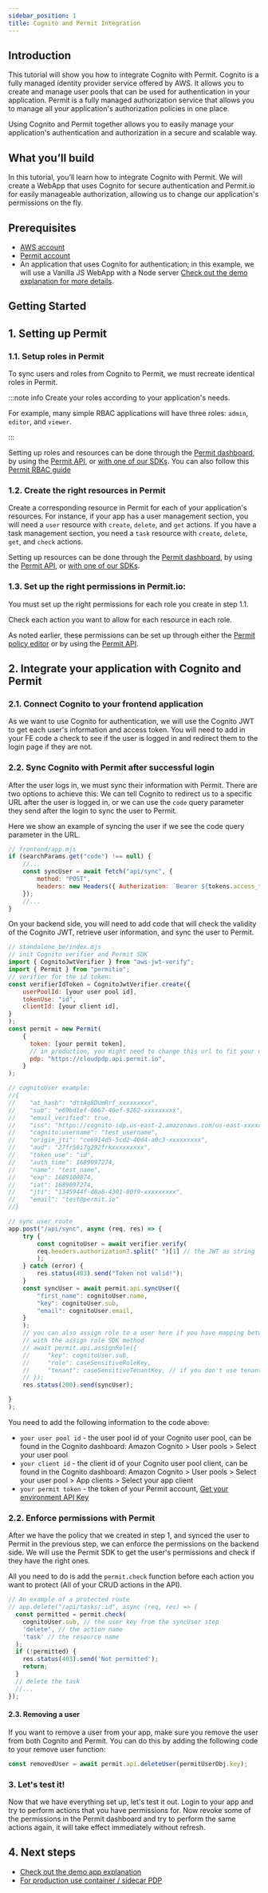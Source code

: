 ```yaml
---
sidebar_position: 1
title: Cognito and Permit Integration
---
```


## Introduction

This tutorial will show you how to integrate Cognito with Permit.
Cognito is a fully managed identity provider service offered by AWS. It allows you to create and manage user pools that can be used for authentication in your application.
Permit is a fully managed authorization service that allows you to manage all your application's authorization policies in one place.

Using Cognito and Permit together allows you to easily manage your application's authentication and authorization in a secure and scalable way.

## What you’ll build

In this tutorial, you’ll learn how to integrate Cognito with Permit.
We will create a WebApp that uses Cognito for secure authentication and Permit.io for easily manageable authorization, allowing us to change our application's permissions on the fly.

## Prerequisites

- [AWS account](https://console.aws.amazon.com/cognito/)
- [Permit account](https://app.permit.io/)
- An application that uses Cognito for authentication; in this example, we will use a Vanilla JS WebApp with a Node server [Check out the demo explanation for more details](/integrations/authentication/cognito/cognito-demo-app).

## Getting Started

## 1. Setting up Permit

### 1.1. Setup roles in Permit

To sync users and roles from Cognito to Permit, we must recreate identical roles in Permit.

:::note info
Create your roles according to your application's needs.

For example, many simple RBAC applications will have three roles: `admin`, `editor`, and `viewer`.

:::

Setting up roles and resources can be done through the [Permit dashboard](https://app.permit.io/policy-editor/roles), by using the [Permit API](https://api.permit.io/v2/redoc#tag/Roles/operation/create_role), or [with one of our SDKs](/category/supported-sdks).
You can also follow this [Permit RBAC guide](https://www.permit.io/blog/planning-app-rbac)

### 1.2. Create the right resources in Permit

Create a corresponding resource in Permit for each of your application's resources. For instance, if your app has a user management section, you will need a `user` resource with `create`, `delete`, and `get` actions. If you have a task management section, you need a `task` resource with `create`, `delete`, `get`, and `check` actions.

Setting up resources can be done through the [Permit dashboard](https://app.permit.io/policy-editor/resources), by using the [Permit API](https://api.permit.io/v2/redoc#tag/Roles/operation/create_resource), or [with one of our SDKs](/category/supported-sdks).

### 1.3. Set up the right permissions in Permit.io:

You must set up the right permissions for each role you create in step 1.1.

Check each action you want to allow for each resource in each role.

As noted earlier, these permissions can be set up through either the [Permit policy editor](https://app.permit.io/policy-editor) or by using the [Permit API](https://api.permit.io/v2/redoc#tag/Roles/operation/assign_permissions_to_role).

## 2. Integrate your application with Cognito and Permit

### 2.1. Connect Cognito to your frontend application

As we want to use Cognito for authentication, we will use the Cognito JWT to get each user's information and access token.
You will need to add in your FE code a check to see if the user is logged in and redirect them to the login page if they are not.

### 2.2. Sync Cognito with Permit after successful login

After the user logs in, we must sync their information with Permit. There are two options to achieve this:
We can tell Cognito to redirect us to a specific URL after the user is logged in, or we can use the `code` query parameter they send after the login to sync the user to Permit.

Here we show an example of syncing the user if we see the code query parameter in the URL.

```js
// frontend/app.mjs
if (searchParams.get("code") !== null) {
	//...
	const syncUser = await fetch("api/sync", {
		method: "POST",
		headers: new Headers({ Authorization: `Bearer ${tokens.access_token}` }),
	});
	//...
}
```

On your backend side, you will need to add code that will check the validity of the Cognito JWT, retrieve user information, and sync the user to Permit.

```js
// standalone_be/index.mjs
// init Cognito verifier and Permit SDK
import { CognitoJwtVerifier } from "aws-jwt-verify";
import { Permit } from "permitio";
// verifier for the id token:
const verifierIdToken = CognitoJwtVerifier.create({
    userPoolId: [your user pool id],
    tokenUse: "id",
    clientId: [your client id],
}
);
const permit = new Permit(
    {
      token: [your permit token],
      // in production, you might need to change this url to fit your deployment
      pdp: "https://cloudpdp.api.permit.io",
    }
);

// cognitoUser example:
//{
//    "at_hash": "dttAg8DUmRrf_xxxxxxxxx",
//    "sub": "e69bd1ef-0067-40ef-9262-xxxxxxxxx",
//    "email_verified": true,
//    "iss": "https://cognito-idp.us-east-2.amazonaws.com/us-east-xxxxxxxxx",
//    "cognito:username": "test_username",
//    "origin_jti": "ce6914d5-5cd2-40d4-a0c3-xxxxxxxxx",
//    "aud": "27fr56i7g292frkxxxxxxxxx",
//    "token_use": "id",
//    "auth_time": 1689097274,
//    "name": "test_name",
//    "exp": 1689100874,
//    "iat": 1689097274,
//    "jti": "1345944f-d8a8-4301-80f9-xxxxxxxxx",
//    "email": "test@permit.io"
//}

// sync user route
app.post("/api/sync", async (req, res) => {
    try {
        const cognitoUser = await verifier.verify(
        req.headers.authorization?.split(" ")[1] // the JWT as string
        );
    } catch (error) {
        res.status(403).send("Token not valid!");
    }
    const syncUser = await permit.api.syncUser({
        "first_name": cognitoUser.name,
        "key": cognitoUser.sub,
        "email": cognitoUser.email,
    }
    );
    // you can also assign role to a user here if you have mapping between Cognito groups and Permit roles
    // with the assign role SDK method
    // await permit.api.assignRole({
    //     "key": cognitoUser.sub,
    //     "role": caseSensitiveRoleKey,
    //     "tenant": caseSensitiveTenantKey, // if you don't use tenants, use 'default'
    // });
    res.status(200).send(syncUser);

}
);

```

You need to add the following information to the code above:

- `your user pool id` - the user pool id of your Cognito user pool, can be found in the Cognito dashboard: Amazon Cognito > User pools > Select your user pool
- `your client id` - the client id of your Cognito user pool client, can be found in the Cognito dashboard: Amazon Cognito > User pools > Select your user pool > App clients > Select your app client
- `your permit token` - the token of your Permit account, [Get your environment API Key](/tutorials/quickstart#get-your-permitio-environment-api-key)

### 2.2. Enforce permissions with Permit

After we have the policy that we created in step 1, and synced the user to Permit in the previous step, we can enforce the permissions on the backend side.
We will use the Permit SDK to get the user's permissions and check if they have the right ones.

All you need to do is add the `permit.check` function before each action you want to protect (All of your CRUD actions in the API).

```ts
// An example of a protected route
// app.delete("/api/tasks/:id", async (req, res) => {
  const permitted = permit.check(
    cognitoUser.sub, // the user key from the syncUser step
    'delete', // the action name
    'task' // the resource name
  );
  if (!permitted) {
    res.status(403).send('Not permitted');
    return;
  }
  // delete the task
  //...
});
```

#### 2.3. Removing a user

If you want to remove a user from your app, make sure you remove the user from both Cognito and Permit.
You can do this by adding the following code to your remove user function:

```ts
const removedUser = await permit.api.deleteUser(permitUserObj.key);
```

### 3. Let's test it!

Now that we have everything set up, let's test it out.
Login to your app and try to perform actions that you have permissions for.
Now revoke some of the permissions in the Permit dashboard and try to perform the same actions again, it will take effect immediately without refresh.

## 4. Next steps

- [Check out the demo app explanation](/integrations/authentication/cognito/cognito-demo-app)
- [For production use container / sidecar PDP](/sdk/nodejs/quickstart-nodejs/#setup-your-pdp-policy-decision-point-container)
